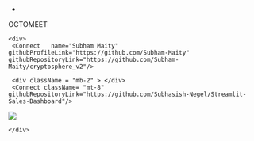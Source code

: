 





-



[//]: # (Main Theme !dont change)
<div className="main-bg">
<div className="flex-item">



[//]: # (Framework)
<div className = "mb-2 text-center font-bold text-transparent sm:text-6xl text-[25px] bg-clip-text bg-[radial-gradient(ellipse_at_right,_var(--tw-gradient-stops))] from-sky-300/50 to-indigo-900/45">OCTOMEET</div>




[//]: # (Box)
<div className="box">





    <div>
     <Connect   name="Subham Maity" githubProfileLink="https://github.com/Subham-Maity" githubRepositoryLink="https://github.com/Subham-Maity/cryptosphere_v2"/>

     <div className = "mb-2" > </div>
     <Connect className= "mt-8" githubRepositoryLink="https://github.com/Subhasish-Negel/Streamlit-Sales-Dashboard"/>


![](https://ghchart.rshah.org/subham-maity)



    </div>



</div>

</div>

</div>

